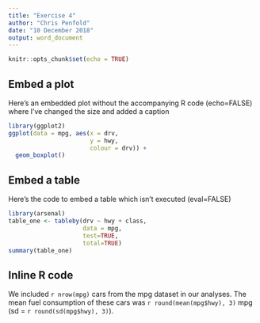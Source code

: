 ```yaml
---
title: "Exercise 4"
author: "Chris Penfold"
date: "10 December 2018"
output: word_document
---
```


```r
knitr::opts_chunk$set(echo = TRUE)
```

## Embed a plot

Here's an embedded plot without the accompanying R code (echo=FALSE) where I've changed the size and added a caption

```r
library(ggplot2)
ggplot(data = mpg, aes(x = drv, 
                       y = hwy, 
                       colour = drv)) + 
  geom_boxplot()

```


## Embed a table

Here's the code to embed a table which isn't executed (eval=FALSE)

```r
library(arsenal)
table_one <- tableby(drv ~ hwy + class, 
                     data = mpg, 
                     test=TRUE, 
                     total=TRUE)
summary(table_one)
```


## Inline R code

We included `r nrow(mpg)` cars from the mpg dataset in our analyses. The mean fuel consumption of these cars was `r round(mean(mpg$hwy), 3)` mpg (sd = `r round(sd(mpg$hwy), 3)`).